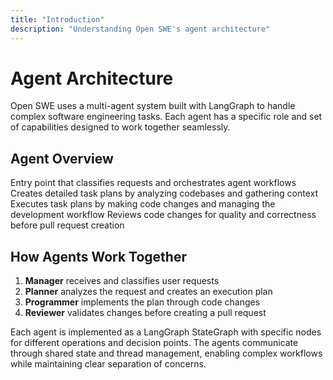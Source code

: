```yaml
---
title: "Introduction"
description: "Understanding Open SWE's agent architecture"
---
```


# Agent Architecture

Open SWE uses a multi-agent system built with LangGraph to handle complex software engineering tasks. Each agent has a specific role and set of capabilities designed to work together seamlessly.

## Agent Overview

<CardGroup cols={2}>
  <Card title="Manager" icon="route" href="/agents/manager">
    Entry point that classifies requests and orchestrates agent workflows
  </Card>
  <Card title="Planner" icon="map" href="/agents/planner">
    Creates detailed task plans by analyzing codebases and gathering context
  </Card>
  <Card title="Programmer" icon="code" href="/agents/programmer">
    Executes task plans by making code changes and managing the development
    workflow
  </Card>
  <Card title="Reviewer" icon="magnifying-glass" href="/agents/reviewer">
    Reviews code changes for quality and correctness before pull request
    creation
  </Card>
</CardGroup>

## How Agents Work Together

1. **Manager** receives and classifies user requests
2. **Planner** analyzes the request and creates an execution plan
3. **Programmer** implements the plan through code changes
4. **Reviewer** validates changes before creating a pull request

Each agent is implemented as a LangGraph StateGraph with specific nodes for different operations and decision points. The agents communicate through shared state and thread management, enabling complex workflows while maintaining clear separation of concerns.
